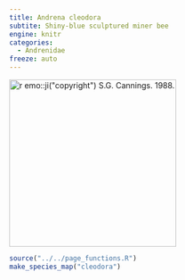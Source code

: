 ```yaml
---
title: Andrena cleodora
subtite: Shiny-blue sculptured miner bee
engine: knitr
categories:
  - Andrenidae
freeze: auto
---
```

[![`r emo::ji("copyright")` S.G. Cannings. 1988.](https://inaturalist-open-data.s3.amazonaws.com/photos/90328827/medium.jpeg){height=300}](https://www.zoology.ubc.ca/entomology/main/Hymenoptera/Andrenidae/Andrena%20cleodora%20female%20(3lateral).jpg)

```r
source("../../page_functions.R")
make_species_map("cleodora")
```
